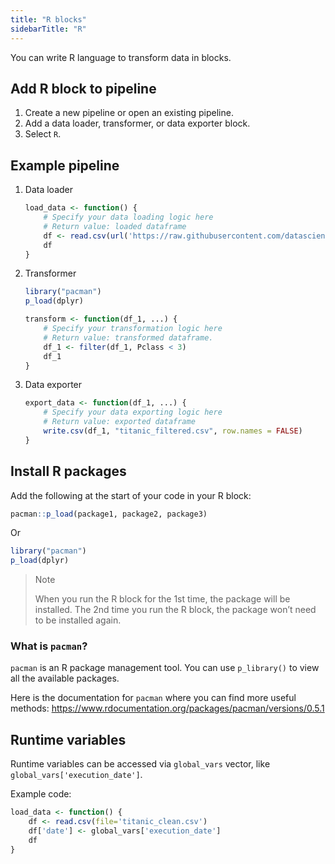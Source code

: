 ```yaml
---
title: "R blocks"
sidebarTitle: "R"
---
```


You can write R language to transform data in blocks.

## Add R block to pipeline

1. Create a new pipeline or open an existing pipeline.
1. Add a data loader, transformer, or data exporter block.
1. Select `R`.

## Example pipeline

1. Data loader
    ```R
    load_data <- function() {
        # Specify your data loading logic here
        # Return value: loaded dataframe
        df <- read.csv(url('https://raw.githubusercontent.com/datasciencedojo/datasets/master/titanic.csv'))
        df
    }
    ```
1. Transformer
    ```R 
    library("pacman")
    p_load(dplyr)

    transform <- function(df_1, ...) {
        # Specify your transformation logic here
        # Return value: transformed dataframe.
        df_1 <- filter(df_1, Pclass < 3)
        df_1
    }
    ```
1. Data exporter
    ```R
    export_data <- function(df_1, ...) {
        # Specify your data exporting logic here
        # Return value: exported dataframe
        write.csv(df_1, "titanic_filtered.csv", row.names = FALSE)
    }
    ```

## Install R packages

Add the following at the start of your code in your R block:

```R
pacman::p_load(package1, package2, package3)
```

Or

```R
library("pacman")
p_load(dplyr)
```

> Note
>
> When you run the R block for the 1st time, the package will be installed. 
> The 2nd time you run the R block, the package won’t need to be installed again.

### What is `pacman`?

`pacman` is an R package management tool. You can use `p_library()` to view all the available packages.

Here is the documentation for `pacman` where you can find more useful methods: https://www.rdocumentation.org/packages/pacman/versions/0.5.1

## Runtime variables
Runtime variables can be accessed via `global_vars` vector, like `global_vars['execution_date']`.

Example code:
```R
load_data <- function() {
    df <- read.csv(file='titanic_clean.csv')
    df['date'] <- global_vars['execution_date']
    df
}
```
